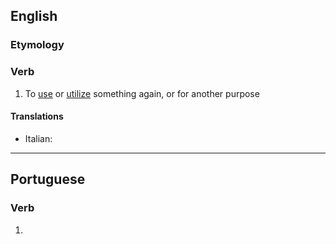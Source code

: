 ==English==

===Etymology===
{{prefix|en|re|utilize}}

===Verb===
{{en-verb}}

# To [[use]] or [[utilize]] something again, or for another purpose

====Translations====
{{trans-top|reutilize}}
* Italian: {{t|it|riutilizzare}}
{{trans-mid}}
{{trans-bottom}}

----

==Portuguese==

===Verb===
{{head|pt|verb form}}

# {{pt-verb form of|reutilizar}}